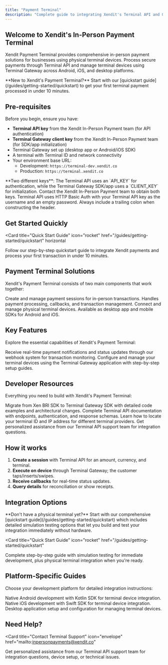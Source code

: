 ```yaml
---
title: "Payment Terminal"
description: "Complete guide to integrating Xendit's Terminal API and Gateway for in-person payment processing using physical terminal devices. Also known as EDC terminal"
---
```


## Welcome to Xendit's In-Person Payment Terminal

Xendit Payment Terminal provides comprehensive in-person payment solutions for businesses using physical terminal devices. Process secure payments through Terminal API and manage terminal devices using Terminal Gateway across Android, iOS, and desktop platforms.

<Info>
**New to Xendit's Payment Terminal?** Start with our [quickstart guide](/guides/getting-started/quickstart) to get your first terminal payment processed in under 10 minutes.
</Info>

## Pre-requisites

Before you begin, ensure you have:

- **Terminal API key** from the Xendit In-Person Payment team (for API authentication)
- **Terminal Gateway client key** from the Xendit In-Person Payment team (for SDK/app initialization)
- Terminal Gateway set up (desktop app or Android/iOS SDK)
- A terminal with Terminal ID and network connectivity
- Your environment base URL:
  - Development: `https://terminal-dev.xendit.co`
  - Production: `https://terminal.xendit.co`

<Info>
**Two different keys**: The Terminal API uses an `API_KEY` for authentication, while the Terminal Gateway SDK/app uses a `CLIENT_KEY` for initialization. Contact the Xendit In-Person Payment team to obtain both keys.
</Info>

<Warning>
Terminal API uses HTTP Basic Auth with your Terminal API key as the username and an empty password. Always include a trailing colon when constructing the header.
</Warning>

## Get Started Quickly

<Card
  title="Quick Start Guide"
  icon="rocket"
  href="/guides/getting-started/quickstart"
  horizontal
>
  Follow our step-by-step quickstart guide to integrate Xendit payments and process your first transaction in under 10 minutes.
</Card>

## Payment Terminal Solutions

Xendit's Payment Terminal consists of two main components that work together:

<CardGroup cols={2}>
  <Card
    title="Terminal API"
    icon="terminal"
    href="/api-reference/terminal-api/introduction"
  >
    Create and manage payment sessions for in-person transactions. Handles payment processing, callbacks, and transaction management.
  </Card>
  <Card
    title="Terminal Gateway"
    icon="globe"
    href="/api-reference/terminal-gateway/introduction"
  >
    Connect and manage physical terminal devices. Available as desktop app and mobile SDKs for Android and iOS.
  </Card>
</CardGroup>

## Key Features

Explore the essential capabilities of Xendit's Payment Terminal:

<CardGroup cols={2}>
  <Card
    title="Payment Callbacks"
    icon="webhook"
    href="/api-reference/terminal-api/callbacks"
  >
    Receive real-time payment notifications and status updates through our webhook system for transaction monitoring.
  </Card>
  <Card
    title="Device Management"
    icon="circle-nodes"
    href="/api-reference/terminal-gateway/app-configuration"
  >
    Configure and manage your terminal devices using the Terminal Gateway application with step-by-step setup guides.
  </Card>
</CardGroup>

## Developer Resources

Everything you need to build with Xendit's Payment Terminal:

<CardGroup cols={2}>
  <Card
    title="Migration Guide"
    icon="arrow-right"
    href="/guides/migration/xen-bri-to-terminal-gateway"
  >
    Migrate from Xen BRI SDK to Terminal Gateway SDK with detailed code examples and architectural changes.
  </Card>
  <Card
    title="API Reference"
    icon="book"
    href="/api-reference/terminal-api/introduction"
  >
    Complete Terminal API documentation with endpoints, authentication, and response schemas.
  </Card>
  <Card
    title="Finding Terminal Information"
    icon="magnifying-glass"
    href="/snippets/finding-terminal-information"
  >
    Learn how to locate your terminal ID and IP address for different terminal providers.
  </Card>
  <Card
    title="Support & Help"
    icon="life-ring"
    href="mailto:inpersonpayments@xendit.co"
  >
    Get personalized assistance from our Terminal API support team for integration questions.
  </Card>
</CardGroup>

## How it works

1. **Create a session** with Terminal API for an amount, currency, and terminal.
2. **Execute on device** through Terminal Gateway; the customer taps/inserts/swipes.
3. **Receive callbacks** for real-time status updates.
4. **Query details** for reconciliation or show receipts.

## Integration Options

<Info>
**Don't have a physical terminal yet?** Start with our comprehensive [quickstart guide](/guides/getting-started/quickstart) which includes detailed simulation testing options that let you build and test your integration immediately without hardware.
</Info>

<Card
  title="Quick Start Guide"
  icon="rocket"
  href="/guides/getting-started/quickstart"
>
  Complete step-by-step guide with simulation testing for immediate development, plus physical terminal integration when you're ready.
</Card>

## Platform-Specific Guides

Choose your development platform for detailed integration instructions:

<CardGroup cols={3}>
  <Card
    title="Android SDK"
    icon="android"
    href="/api-reference/terminal-gateway/android-sdk"
  >
    Native Android development with Kotlin SDK for terminal device integration.
  </Card>
  <Card
    title="iOS SDK"
    icon="apple"
    href="/api-reference/terminal-gateway/ios-sdk"
  >
    Native iOS development with Swift SDK for terminal device integration.
  </Card>
  <Card
    title="Terminal Gateway App"
    icon="desktop"
    href="/api-reference/terminal-gateway/app-configuration"
  >
    Desktop application setup and configuration for managing terminal devices.
  </Card>
</CardGroup>

## Need Help?

<Card
  title="Contact Terminal Support"
  icon="envelope"
  href="mailto:inpersonpayments@xendit.co"
>
  Get personalized assistance from our Terminal API support team for integration questions, device setup, or technical issues.
</Card>
